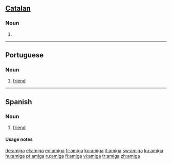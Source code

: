 {{also|Amiga}}
==[[Catalan]]==

===Noun===
{{ca-noun-f|pl=amigues}}

# {{feminine of|amic|lang=Catalan}}

----

==Portuguese==

===Noun===
{{pt-noun-mf|m=amigo|f=amiga}}

# [[friend]]

----

==Spanish==

===Noun===
{{es-noun-mf|m=amigo|f=amiga}}

# {{feminine of|amigo}} [[friend]]

====Usage notes====
{{es-note-noun-mf|amigo}}

[[de:amiga]]
[[el:amiga]]
[[eo:amiga]]
[[fr:amiga]]
[[ko:amiga]]
[[it:amiga]]
[[sw:amiga]]
[[ku:amiga]]
[[hu:amiga]]
[[pt:amiga]]
[[ru:amiga]]
[[fi:amiga]]
[[vi:amiga]]
[[tr:amiga]]
[[zh:amiga]]